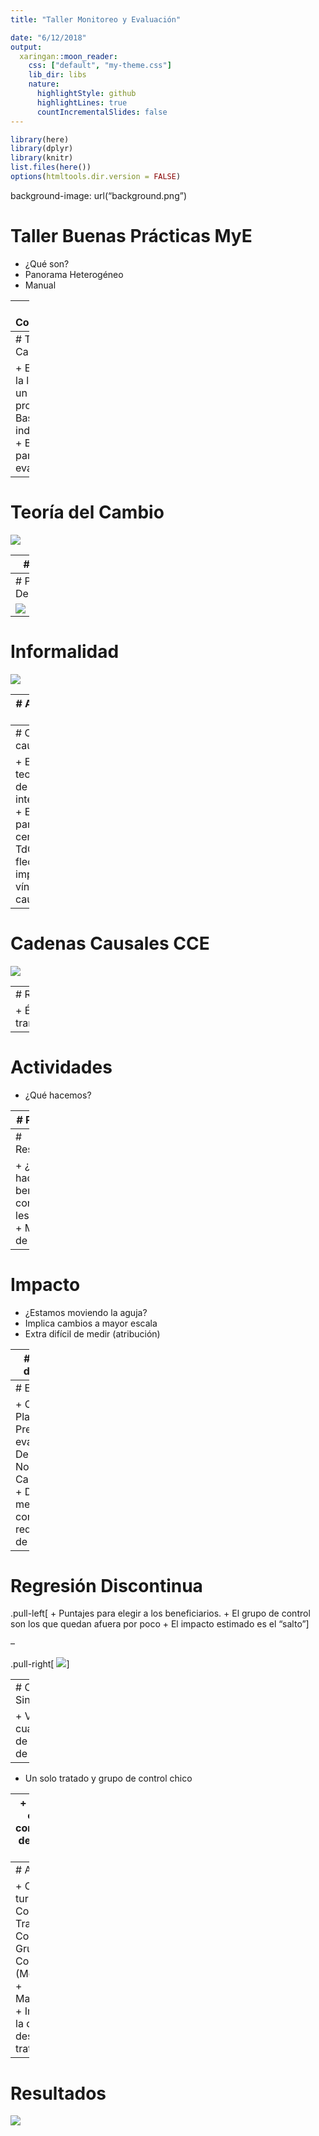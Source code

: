 ```yaml
---
title: "Taller Monitoreo y Evaluación"

date: "6/12/2018"
output:
  xaringan::moon_reader:
    css: ["default", "my-theme.css"]
    lib_dir: libs
    nature:
      highlightStyle: github
      highlightLines: true
      countIncrementalSlides: false
---
```


```r
library(here)
library(dplyr)
library(knitr)
list.files(here())
options(htmltools.dir.version = FALSE)


```


background-image: url("background.png")


# Taller Buenas Prácticas MyE

- ¿Qué son?
- Panorama Heterogéneo
- Manual

---
# Contenidos

- Teoría del Cambio (R)
- Monitoreo de Indicadores (P)
- Evaluación (P + R)
- Checklist

---
# Teoría del Cambio

+ Explicar la lógica de un programa
+ Base para indicadores
+ Base para evaluar

---
# Teoría del Cambio
![](tdc_centros.png)


---
# Contexto

+ Describir el problema y las fuentes de información
+ CCE: Encuesta MIPYMES, PIB Regional (IDAEs), ECH
+ Tres grupos de departamentos


---
# PIB Departamental

![](informalidad.png)


---
# Informalidad

![](pib.png)



---
# Alcance y Foco

+ Alcance y prioridades del programa

---
# Cadenas causales

+ Es la teoría atrás de la intervención
+ Es la parte central de la TdC
+ Las flechas implican vínculos causales


---
# Cadenas Causales CCE

![](cadena_resultados.png)

---
# Recursos

+ Énfasis en transparencia

---

# Actividades

+ ¿Qué hacemos?

---
# Productos

+ ¿Qué se llevan los beneficiarios?

---
# Resultados

+ ¿Qué hacen los beneficiarios con lo que les damos?
+ Más difícil de medir

---
# Impacto

+ ¿Estamos moviendo la aguja?
+ Implica cambios a mayor escala
+ Extra difícil de medir (atribución)


---
# 3 Teorías del Cambio

+ Identificar los componentes de la teoría del Cambio
+ Analizar la validez de los efectos causales
+ ¿En qué se enfoca más cada una?
+ ¿Las categorías son medibles?

---
# Evaluación

+ Ocasional
+ Planificación
+ Preguntas de evaluación
  + Descriptivas
  + Normativas
  + Causa-efecto
+ Distintas metodologías con distintos requerimientos de información



---
# Regresión Discontinua


.pull-left[
+ Puntajes para elegir a los beneficiarios.
+ El grupo de control son los que quedan afuera por poco
+ El impacto estimado es el "salto"
]

--

.pull-right[
![](rdd.png)
]


---
# Control Sintético

+ Versión cuantitativa de Estudio de caso
--

+ Un solo tratado y grupo de control chico

--
+ Comparo con una combinación de los otros casos



---
# Aplicación

+ Cluster de turismo en Colonia
+ Tratado: Colonia
+ Grupo de Control: (Montevideo + Maldonado)
+ Impacto es la diferencia después del tratamiento

---
# Resultados

![](cluster.png)



